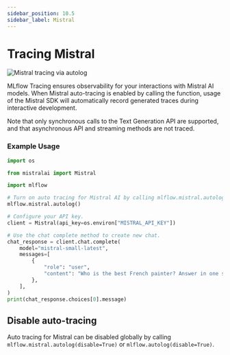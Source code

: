 ```yaml
---
sidebar_position: 10.5
sidebar_label: Mistral
---
```



# Tracing Mistral

![Mistral tracing via autolog](/images/llms/mistral/mistral-tracing.png)

MLflow Tracing ensures observability for your interactions with Mistral AI models.
When Mistral auto-tracing is enabled by calling the <APILink fn="mlflow.mistral.autolog" /> function,
usage of the Mistral SDK will automatically record generated traces during interactive development.

Note that only synchronous calls to the Text Generation API are supported,
and that asynchronous API and streaming methods are not traced.

### Example Usage

```python
import os

from mistralai import Mistral

import mlflow

# Turn on auto tracing for Mistral AI by calling mlflow.mistral.autolog()
mlflow.mistral.autolog()

# Configure your API key.
client = Mistral(api_key=os.environ["MISTRAL_API_KEY"])

# Use the chat complete method to create new chat.
chat_response = client.chat.complete(
    model="mistral-small-latest",
    messages=[
        {
            "role": "user",
            "content": "Who is the best French painter? Answer in one short sentence.",
        },
    ],
)
print(chat_response.choices[0].message)
```

## Disable auto-tracing

Auto tracing for Mistral can be disabled globally by calling `mlflow.mistral.autolog(disable=True)` or `mlflow.autolog(disable=True)`.

